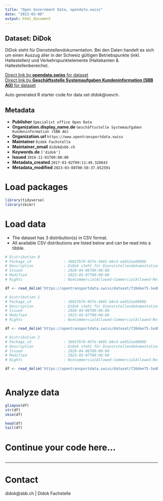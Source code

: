 ```yaml
---
title: "Open Government Data, opendata.swiss"
date: "2023-03-08"
output: html_document
---
```


## Dataset: DiDok

DiDok steht für Dienststellendokumentation. Bei den Daten handelt es sich um einen Auszug aller in der Schweiz gültigen Betriebspunkte (inkl. Haltestellen) und Verkehrspunktelemente (Haltekanten & Haltestellenbereiche).

[Direct link by **opendata.swiss** for dataset](https://opendata.swiss/de/dataset/didok)<br>
[Direct link by **Geschäftsstelle Systemaufgaben Kundeninformation (SBB AG)** for dataset](https://opentransportdata.swiss/dataset/didok)

Auto generated R starter code for data set didok@oevch.

## Metadata

- **Publisher** `Specialist office Open Data`
- **Organization.display_name.de** `Geschäftsstelle Systemaufgaben Kundeninformation (SBB AG)`
- **Organization.url** `https://www.opentransportdata.swiss`
- **Maintainer** `Didok Fachstelle`
- **Maintainer_email** `didok@sbb.ch`
- **Keywords.de** `['didok']`
- **Issued** `2016-12-01T00:00:00`
- **Metadata_created** `2017-03-02T09:11:49.328643`
- **Metadata_modified** `2023-03-08T00:50:37.652591`


# Load packages

```r

library(tidyverse)
library(skimr)

```

# Load data

-   The dataset has 3 distribution(s) in CSV format.
-   All available CSV distributions are listed below and can be read into a tibble.

```r

# Distribution 0
# Package_id               : 3863fb76-05fe-4601-b8c4-ea652aa9889b
# Description              : DiDok steht für Dienststellendokumentation. Bei den Daten handelt es sich um einen Auszug aller in der Schweiz gültigen Betriebspunkte, inkl. aller Haltestellen.
# Issued                   : 2020-04-06T00:00:00
# Modified                 : 2023-03-07T00:00:00
# Rights                   : NonCommercialAllowed-CommercialAllowed-ReferenceRequired

df <- read_delim('https://opentransportdata.swiss/dataset/f26dee75-1ed0-4c07-ac19-c98249e94bc5/resource/48321c2b-059f-457c-bcc8-a71903e78a6e/download/dienststellen_actualdate.csv')

# Distribution 1
# Package_id               : 3863fb76-05fe-4601-b8c4-ea652aa9889b
# Description              : DiDok steht für Dienststellendokumentation. Bei den Daten handelt es sich um einen Auszug aller in der Schweiz gültigen Betriebspunkte, inkl. aller Haltestellen.
# Issued                   : 2020-04-06T00:00:00
# Modified                 : 2023-03-07T00:00:00
# Rights                   : NonCommercialAllowed-CommercialAllowed-ReferenceRequired

df <- read_delim('https://opentransportdata.swiss/dataset/f26dee75-1ed0-4c07-ac19-c98249e94bc5/resource/e83cef9b-3f27-4d5a-872e-4ba140284956/download/verkehrspunktelemente_actualdate.csv')

# Distribution 2
# Package_id               : 3863fb76-05fe-4601-b8c4-ea652aa9889b
# Description              : DiDok steht für Dienststellendokumentation. Bei den Daten handelt es sich um einen Auszug aller in der Schweiz gültigen Betriebspunkte, inkl. aller Haltestellen.
# Issued                   : 2020-04-06T00:00:00
# Modified                 : 2023-03-07T00:00:00
# Rights                   : NonCommercialAllowed-CommercialAllowed-ReferenceRequired

df <- read_delim('https://opentransportdata.swiss/dataset/f26dee75-1ed0-4c07-ac19-c98249e94bc5/resource/e3f1aa7e-05b8-4913-b632-35593b272343/download/dienststellen_future_timetable.csv')



```

# Analyze data

```r

glimpse(df)
str(df)
skim(df)

head(df)
tail(df)

```

# Continue your code here...

```r

```

------------------------------------------------------------------------

# Contact

didok@sbb.ch | Didok Fachstelle
